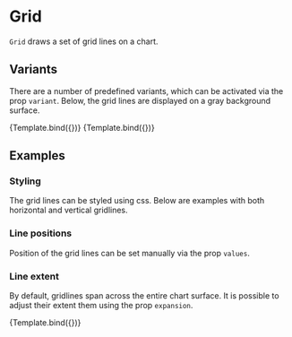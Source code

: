 
# Grid

<Meta title="Core/Components/Grid" />

`Grid` draws a set of grid lines on a chart.

<ArgsTable of={Grid} />

## Variants

There are a number of predefined variants, which can be activated via the prop `variant`. Below, the grid lines are displayed on a gray background surface.

<Canvas>
    <Story
        name="grid x"
        args={{
            variant: 'x',
            values: 5,
        }}
        component={Grid}
        decorators={[DivChartDecorator]}
    >
        {Template.bind({})}
    </Story>
    <Story
        name="grid y"
        args={{
            variant: 'y',
            values: 5,
        }}
        component={Grid}
        decorators={[DivChartDecorator]}
    >
        {Template.bind({})}
    </Story>
</Canvas>

## Examples

### Styling

The grid lines can be styled using css. Below are examples with both horizontal and vertical gridlines.

<Canvas>
    <Story name="dashed grid lines" args={{}} component={Grid} decorators={[DivChartDecorator]}>
        <Grid variant="y" values={4} style={{ strokeDasharray: '4 4', stroke: '#555555' }} />
        <Grid variant="x" values={5} style={{ strokeDasharray: '4 4', stroke: '#555555' }} />
    </Story>
    <Story name="negative lines" args={{}} component={Grid} decorators={[DivChartDecorator]}>
        <Grid variant="y" values={5} style={{ strokeWidth: 2, stroke: '#ffffff' }} />
        <Grid variant="x" values={8} style={{ strokeWidth: 2, stroke: '#ffffff' }} />
    </Story>
</Canvas>

### Line positions

Position of the grid lines can be set manually via the prop `values`.

<Canvas>
    <Story name="custom positions" args={{}} component={Grid} decorators={[DivChartDecorator]}>
        <Grid variant="y" values={[0, 10, 20, 50, 80, 90, 100]} style={{ stroke: '#777777' }} />
        <Grid variant="x" values={[0, 65, 85, 95, 100]} style={{ stroke: '#777777' }} />
    </Story>
</Canvas>

### Line extent

By default, gridlines span across the entire chart surface. It is possible to adjust their extent them using the prop `expansion`.

<Canvas>
    <Story
        name="line extent"
        args={{
            values: 5,
            expansion: [10, 25],
            style: { stroke: '#555555' },
        }}
        component={Grid}
        decorators={[DivChartDecorator]}
    >
        {Template.bind({})}
    </Story>
</Canvas>

